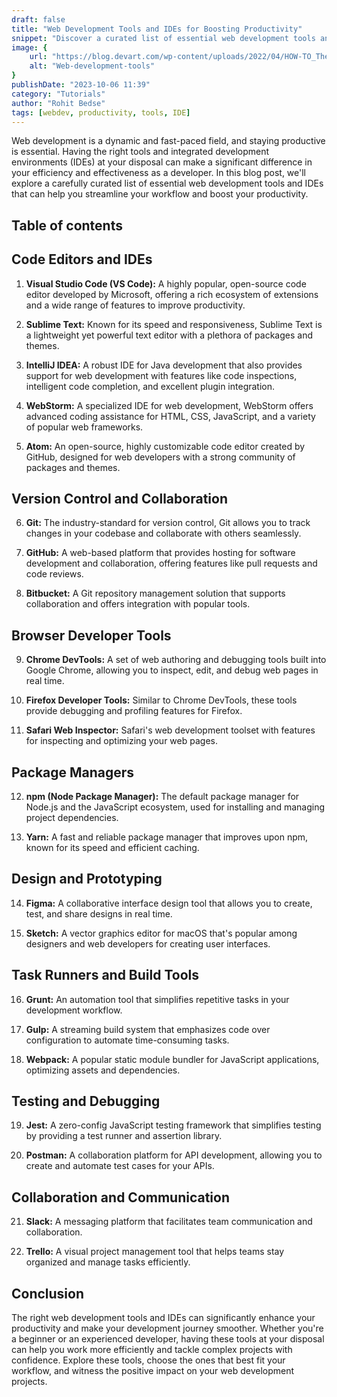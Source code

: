 ```yaml
---
draft: false
title: "Web Development Tools and IDEs for Boosting Productivity"
snippet: "Discover a curated list of essential web development tools and integrated development environments (IDEs) that can supercharge your productivity. Streamline your workflow and become a more efficient developer."
image: {
    url: "https://blog.devart.com/wp-content/uploads/2022/04/HOW-TO_The_Difference_Between_an_IDE_Code_Editor.jpg",
    alt: "Web-development-tools"
}
publishDate: "2023-10-06 11:39"
category: "Tutorials"
author: "Rohit Bedse"
tags: [webdev, productivity, tools, IDE]
---
```



Web development is a dynamic and fast-paced field, and staying productive is essential. Having the right tools and integrated development environments (IDEs) at your disposal can make a significant difference in your efficiency and effectiveness as a developer. In this blog post, we'll explore a carefully curated list of essential web development tools and IDEs that can help you streamline your workflow and boost your productivity.

## Table of contents

## Code Editors and IDEs

1. **Visual Studio Code (VS Code):** A highly popular, open-source code editor developed by Microsoft, offering a rich ecosystem of extensions and a wide range of features to improve productivity.

2. **Sublime Text:** Known for its speed and responsiveness, Sublime Text is a lightweight yet powerful text editor with a plethora of packages and themes.

3. **IntelliJ IDEA:** A robust IDE for Java development that also provides support for web development with features like code inspections, intelligent code completion, and excellent plugin integration.

4. **WebStorm:** A specialized IDE for web development, WebStorm offers advanced coding assistance for HTML, CSS, JavaScript, and a variety of popular web frameworks.

5. **Atom:** An open-source, highly customizable code editor created by GitHub, designed for web developers with a strong community of packages and themes.

## Version Control and Collaboration

6. **Git:** The industry-standard for version control, Git allows you to track changes in your codebase and collaborate with others seamlessly.

7. **GitHub:** A web-based platform that provides hosting for software development and collaboration, offering features like pull requests and code reviews.

8. **Bitbucket:** A Git repository management solution that supports collaboration and offers integration with popular tools.

## Browser Developer Tools

9. **Chrome DevTools:** A set of web authoring and debugging tools built into Google Chrome, allowing you to inspect, edit, and debug web pages in real time.

10. **Firefox Developer Tools:** Similar to Chrome DevTools, these tools provide debugging and profiling features for Firefox.

11. **Safari Web Inspector:** Safari's web development toolset with features for inspecting and optimizing your web pages.

## Package Managers

12. **npm (Node Package Manager):** The default package manager for Node.js and the JavaScript ecosystem, used for installing and managing project dependencies.

13. **Yarn:** A fast and reliable package manager that improves upon npm, known for its speed and efficient caching.

## Design and Prototyping

14. **Figma:** A collaborative interface design tool that allows you to create, test, and share designs in real time.

15. **Sketch:** A vector graphics editor for macOS that's popular among designers and web developers for creating user interfaces.

## Task Runners and Build Tools

16. **Grunt:** An automation tool that simplifies repetitive tasks in your development workflow.

17. **Gulp:** A streaming build system that emphasizes code over configuration to automate time-consuming tasks.

18. **Webpack:** A popular static module bundler for JavaScript applications, optimizing assets and dependencies.

## Testing and Debugging

19. **Jest:** A zero-config JavaScript testing framework that simplifies testing by providing a test runner and assertion library.

20. **Postman:** A collaboration platform for API development, allowing you to create and automate test cases for your APIs.

## Collaboration and Communication

21. **Slack:** A messaging platform that facilitates team communication and collaboration.

22. **Trello:** A visual project management tool that helps teams stay organized and manage tasks efficiently.

## Conclusion

The right web development tools and IDEs can significantly enhance your productivity and make your development journey smoother. Whether you're a beginner or an experienced developer, having these tools at your disposal can help you work more efficiently and tackle complex projects with confidence. Explore these tools, choose the ones that best fit your workflow, and witness the positive impact on your web development projects.